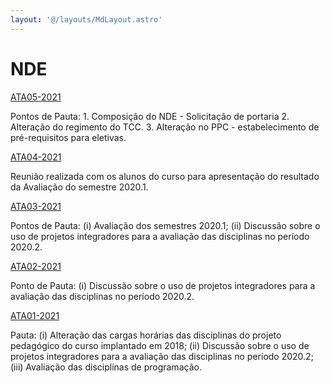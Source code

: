 ```yaml
---
layout: '@/layouts/MdLayout.astro'
---
```






NDE
===










[ATA05-2021](nde/ata-nde-05-ok.pdf/view)

Pontos de Pauta: 1. Composição do NDE - Solicitação de portaria 2. Alteração do regimento do TCC. 3. Alteração no PPC - estabelecimento de pré-requisitos para eletivas.





[ATA04-2021](nde/ata04-alunos.pdf/view)

Reunião realizada com os alunos do curso para apresentação do resultado da Avaliação do semestre 2020.1.





[ATA03-2021](nde/ata03.pdf/view)

Pontos de Pauta: (i) Avaliação dos semestres 2020.1; (ii) Discussão sobre o uso de projetos integradores para a avaliação das disciplinas no período 2020.2.





[ATA02-2021](nde/ata02.pdf/view)

Ponto de Pauta: (i) Discussão sobre o uso de projetos integradores para a avaliação das disciplinas no período 2020.2.





[ATA01-2021](nde/ata01.pdf/view)

Pauta: (i) Alteração das cargas horárias das disciplinas do projeto pedagógico do curso implantado em 2018; (ii) Discussão sobre o uso de projetos integradores para a avaliação das disciplinas no período 2020.2; (iii) Avaliação das disciplinas de programação.










